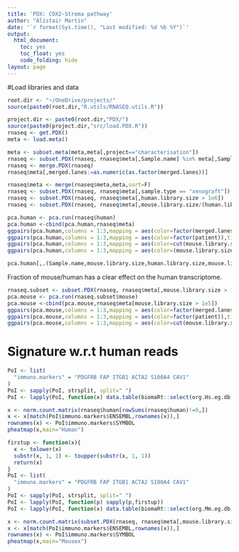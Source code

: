 ```yaml
---
title: 'PDX: COX2-Stroma pathway'
author: "Alistair Martin"
date: '`r format(Sys.time(), "Last modified: %d %b %Y")`'
output:
  html_document:
    toc: yes
    toc_float: yes
    code_folding: hide
layout: page
---
```



#Load libraries and data

```r
root.dir <- "~/OneDrive/projects/"
source(paste0(root.dir,"R.utils/RNASEQ.utils.R"))

project.dir <- paste0(root.dir,"PDX/")
source(paste0(project.dir,"src/load.PDX.R"))
rnaseq <- get.PDX()
meta <- load.meta()

meta <- subset.meta(meta,meta[,project=="characterisation"])
rnaseq <- subset.PDX(rnaseq, rnaseq$meta[,Sample.name] %in% meta[,Sample.name])
rnaseq <- merge.PDX(rnaseq)
rnaseq$meta[,merged.lanes:=as.numeric(as.factor(merged.lanes))]

rnaseq$meta <- merge(rnaseq$meta,meta,sort=F)
rnaseq <- subset.PDX(rnaseq, rnaseq$meta[,sample.type == "xenograft"])
rnaseq <- subset.PDX(rnaseq, rnaseq$meta[,human.library.size > 1e6])
rnaseq <- subset.PDX(rnaseq, rnaseq$meta[,mouse.library.size/(human.library.size+mouse.library.size) < .8])
```

```r
pca.human <- pca.run(rnaseq$human)
pca.human <-cbind(pca.human,rnaseq$meta)
ggpairs(pca.human,columns = 1:3,mapping = aes(color=factor(merged.lanes)),title="Coloured by sequencing runs",progress = F)
ggpairs(pca.human,columns = 1:3,mapping = aes(color=factor(patient)),title="Coloured by patient",progress = F)
ggpairs(pca.human,columns = 1:3,mapping = aes(color=cut(mouse.library.size/(human.library.size+mouse.library.size),quantile(mouse.library.size/(human.library.size+mouse.library.size)))),title="Coloured by mouse fraction",progress = F)
ggpairs(pca.human,columns = 1:3,mapping = aes(color=(mouse.library.size/(human.library.size+mouse.library.size)>0.02)),title="Coloured by mouse fraction > 2%",progress = F)
```

```R
pca.human[,.(Sample.name,mouse.library.size,human.library.size,mouse.library.size/(human.library.size+mouse.library.size))][order(V4)]
```

Fraction of mouse/human has a clear effect on the human transcriptome.


```r
rnaseq.subset <- subset.PDX(rnaseq, rnaseq$meta[,mouse.library.size > 1e5])
pca.mouse <- pca.run(rnaseq.subset$mouse)
pca.mouse <-cbind(pca.mouse,rnaseq$meta[mouse.library.size > 1e5])
ggpairs(pca.mouse,columns = 1:3,mapping = aes(color=factor(merged.lanes)),title="Coloured by sequencing runs",progress = F)
ggpairs(pca.mouse,columns = 1:3,mapping = aes(color=factor(patient)),title="Coloured by patient",progress = F)
ggpairs(pca.mouse,columns = 1:3,mapping = aes(color=cut(mouse.library.size/(human.library.size+mouse.library.size),quantile(mouse.library.size/(human.library.size+mouse.library.size)))),title="Coloured by mouse fraction",progress = F)
```


# Signature w.r.t human reads

```r
PoI <- list(
  "immuno.markers" = "PDGFRB FAP ITGB1 ACTA2 S100A4 CAV1"
)
PoI <- sapply(PoI, strsplit, split=" ")
PoI <- lapply(PoI, function(x) data.table(biomaRt::select(org.Hs.eg.db,keys=x,keytype = "SYMBOL",columns = c("ENSEMBL","ENTREZID","SYMBOL"))))

x <- norm.count.matrix(rnaseq$human[rowSums(rnaseq$human)!=0,])
x <- x[match(PoI$immuno.markers$ENSEMBL,rownames(x)),]
rownames(x) <- PoI$immuno.markers$SYMBOL
pheatmap(x,main="Human")
```

```r
firstup <- function(x){
  x <- tolower(x)
  substr(x, 1, 1) <- toupper(substr(x, 1, 1))
  return(x)
}
PoI <- list(
  "immuno.markers" = "PDGFRB FAP ITGB1 ACTA2 S100A4 CAV1"
)
PoI <- sapply(PoI, strsplit, split=" ")
PoI <- lapply(PoI, function(p) sapply(p,firstup))
PoI <- lapply(PoI, function(x) data.table(biomaRt::select(org.Mm.eg.db,keys=x,keytype = "SYMBOL",columns = c("ENSEMBL","ENTREZID","SYMBOL"))))

x <- norm.count.matrix(subset.PDX(rnaseq, rnaseq$meta[,mouse.library.size > 1e5])$mouse)
x <- x[match(PoI$immuno.markers$ENSEMBL,rownames(x)),]
rownames(x) <- PoI$immuno.markers$SYMBOL
pheatmap(x,main="Mousex")
```